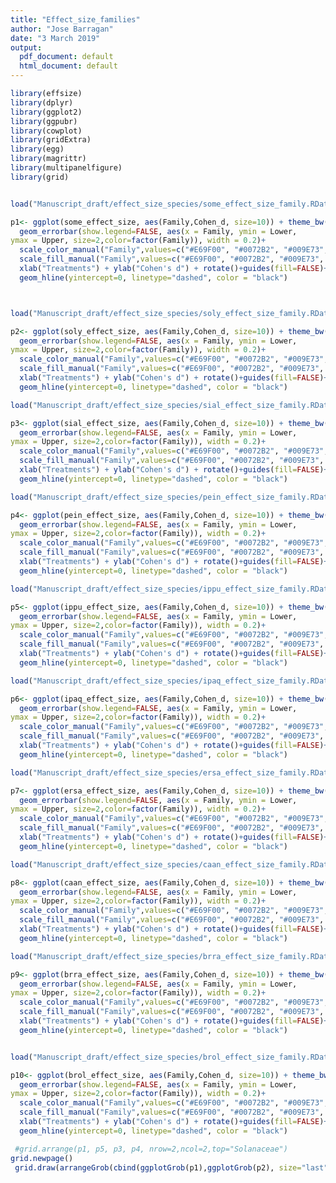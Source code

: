```yaml
---
title: "Effect_size_families"
author: "Jose Barragan"
date: "3 March 2019"
output:
  pdf_document: default
  html_document: default
---
```


```r

library(effsize)
library(dplyr)
library(ggplot2)
library(ggpubr)
library(cowplot)
library(gridExtra)
library(egg)
library(magrittr)
library(multipanelfigure)
library(grid)


load("Manuscript_draft/effect_size_species/some_effect_size_family.RData")

p1<- ggplot(some_effect_size, aes(Family,Cohen_d, size=10)) + theme_bw(base_size=10)+ geom_point(show.legend = FALSE,aes(color=factor(Family))) +
  geom_errorbar(show.legend=FALSE, aes(x = Family, ymin = Lower, 
ymax = Upper, size=2,color=factor(Family)), width = 0.2)+
  scale_color_manual("Family",values=c("#E69F00", "#0072B2", "#009E73", "#D55E00"))+
  scale_fill_manual("Family",values=c("#E69F00", "#0072B2", "#009E73", "#D55E00"))+
  xlab("Treatments") + ylab("Cohen's d") + rotate()+guides(fill=FALSE)+
  geom_hline(yintercept=0, linetype="dashed", color = "black")



load("Manuscript_draft/effect_size_species/soly_effect_size_family.RData")

p2<- ggplot(soly_effect_size, aes(Family,Cohen_d, size=10)) + theme_bw(base_size=10)+ geom_point(show.legend = FALSE,aes(color=factor(Family))) +
  geom_errorbar(show.legend=FALSE, aes(x = Family, ymin = Lower, 
ymax = Upper, size=2,color=factor(Family)), width = 0.2)+
  scale_color_manual("Family",values=c("#E69F00", "#0072B2", "#009E73", "#D55E00"))+
  scale_fill_manual("Family",values=c("#E69F00", "#0072B2", "#009E73", "#D55E00"))+
  xlab("Treatments") + ylab("Cohen's d") + rotate()+guides(fill=FALSE)+
  geom_hline(yintercept=0, linetype="dashed", color = "black")

load("Manuscript_draft/effect_size_species/sial_effect_size_family.RData")

p3<- ggplot(sial_effect_size, aes(Family,Cohen_d, size=10)) + theme_bw(base_size=10)+ geom_point(show.legend = FALSE,aes(color=factor(Family))) +
  geom_errorbar(show.legend=FALSE, aes(x = Family, ymin = Lower, 
ymax = Upper, size=2,color=factor(Family)), width = 0.2)+
  scale_color_manual("Family",values=c("#E69F00", "#0072B2", "#009E73", "#D55E00"))+
  scale_fill_manual("Family",values=c("#E69F00", "#0072B2", "#009E73", "#D55E00"))+
  xlab("Treatments") + ylab("Cohen's d") + rotate()+guides(fill=FALSE)+
  geom_hline(yintercept=0, linetype="dashed", color = "black")

load("Manuscript_draft/effect_size_species/pein_effect_size_family.RData")

p4<- ggplot(pein_effect_size, aes(Family,Cohen_d, size=10)) + theme_bw(base_size=10)+ geom_point(show.legend = FALSE,aes(color=factor(Family))) +
  geom_errorbar(show.legend=FALSE, aes(x = Family, ymin = Lower, 
ymax = Upper, size=2,color=factor(Family)), width = 0.2)+
  scale_color_manual("Family",values=c("#E69F00", "#0072B2", "#009E73", "#D55E00"))+
  scale_fill_manual("Family",values=c("#E69F00", "#0072B2", "#009E73", "#D55E00"))+
  xlab("Treatments") + ylab("Cohen's d") + rotate()+guides(fill=FALSE)+
  geom_hline(yintercept=0, linetype="dashed", color = "black")

load("Manuscript_draft/effect_size_species/ippu_effect_size_family.RData")

p5<- ggplot(ippu_effect_size, aes(Family,Cohen_d, size=10)) + theme_bw(base_size=10)+ geom_point(show.legend = FALSE,aes(color=factor(Family))) +
  geom_errorbar(show.legend=FALSE, aes(x = Family, ymin = Lower, 
ymax = Upper, size=2,color=factor(Family)), width = 0.2)+
  scale_color_manual("Family",values=c("#E69F00", "#0072B2", "#009E73", "#D55E00"))+
  scale_fill_manual("Family",values=c("#E69F00", "#0072B2", "#009E73", "#D55E00"))+
  xlab("Treatments") + ylab("Cohen's d") + rotate()+guides(fill=FALSE)+
  geom_hline(yintercept=0, linetype="dashed", color = "black")

load("Manuscript_draft/effect_size_species/ipaq_effect_size_family.RData")

p6<- ggplot(ipaq_effect_size, aes(Family,Cohen_d, size=10)) + theme_bw(base_size=10)+ geom_point(show.legend = FALSE,aes(color=factor(Family))) +
  geom_errorbar(show.legend=FALSE, aes(x = Family, ymin = Lower, 
ymax = Upper, size=2,color=factor(Family)), width = 0.2)+
  scale_color_manual("Family",values=c("#E69F00", "#0072B2", "#009E73", "#D55E00"))+
  scale_fill_manual("Family",values=c("#E69F00", "#0072B2", "#009E73", "#D55E00"))+
  xlab("Treatments") + ylab("Cohen's d") + rotate()+guides(fill=FALSE)+
  geom_hline(yintercept=0, linetype="dashed", color = "black")

load("Manuscript_draft/effect_size_species/ersa_effect_size_family.RData")

p7<- ggplot(ersa_effect_size, aes(Family,Cohen_d, size=10)) + theme_bw(base_size=10)+ geom_point(show.legend = FALSE,aes(color=factor(Family))) +
  geom_errorbar(show.legend=FALSE, aes(x = Family, ymin = Lower, 
ymax = Upper, size=2,color=factor(Family)), width = 0.2)+
  scale_color_manual("Family",values=c("#E69F00", "#0072B2", "#009E73", "#D55E00"))+
  scale_fill_manual("Family",values=c("#E69F00", "#0072B2", "#009E73", "#D55E00"))+
  xlab("Treatments") + ylab("Cohen's d") + rotate()+guides(fill=FALSE)+
  geom_hline(yintercept=0, linetype="dashed", color = "black")

load("Manuscript_draft/effect_size_species/caan_effect_size_family.RData")

p8<- ggplot(caan_effect_size, aes(Family,Cohen_d, size=10)) + theme_bw(base_size=10)+ geom_point(show.legend = FALSE,aes(color=factor(Family))) +
  geom_errorbar(show.legend=FALSE, aes(x = Family, ymin = Lower, 
ymax = Upper, size=2,color=factor(Family)), width = 0.2)+
  scale_color_manual("Family",values=c("#E69F00", "#0072B2", "#009E73", "#D55E00"))+
  scale_fill_manual("Family",values=c("#E69F00", "#0072B2", "#009E73", "#D55E00"))+
  xlab("Treatments") + ylab("Cohen's d") + rotate()+guides(fill=FALSE)+
  geom_hline(yintercept=0, linetype="dashed", color = "black")

load("Manuscript_draft/effect_size_species/brra_effect_size_family.RData")

p9<- ggplot(brra_effect_size, aes(Family,Cohen_d, size=10)) + theme_bw(base_size=10)+ geom_point(show.legend = FALSE,aes(color=factor(Family))) +
  geom_errorbar(show.legend=FALSE, aes(x = Family, ymin = Lower, 
ymax = Upper, size=2,color=factor(Family)), width = 0.2)+
  scale_color_manual("Family",values=c("#E69F00", "#0072B2", "#009E73", "#D55E00"))+
  scale_fill_manual("Family",values=c("#E69F00", "#0072B2", "#009E73", "#D55E00"))+
  xlab("Treatments") + ylab("Cohen's d") + rotate()+guides(fill=FALSE)+
  geom_hline(yintercept=0, linetype="dashed", color = "black")


load("Manuscript_draft/effect_size_species/brol_effect_size_family.RData")

p10<- ggplot(brol_effect_size, aes(Family,Cohen_d, size=10)) + theme_bw(base_size=10)+ geom_point(show.legend = FALSE,aes(color=factor(Family))) +
  geom_errorbar(show.legend=FALSE, aes(x = Family, ymin = Lower, 
ymax = Upper, size=2,color=factor(Family)), width = 0.2)+
  scale_color_manual("Family",values=c("#E69F00", "#0072B2", "#009E73", "#D55E00"))+
  scale_fill_manual("Family",values=c("#E69F00", "#0072B2", "#009E73", "#D55E00"))+
  xlab("Treatments") + ylab("Cohen's d") + rotate()+guides(fill=FALSE)+
  geom_hline(yintercept=0, linetype="dashed", color = "black")

 #grid.arrange(p1, p5, p3, p4, nrow=2,ncol=2,top="Solanaceae")
grid.newpage()
 grid.draw(arrangeGrob(cbind(ggplotGrob(p1),ggplotGrob(p2), size="last"),cbind(ggplotGrob(p3),ggplotGrob(p4),size="last"),cbind(ggplotGrob(p5),ggplotGrob(p6), size="last"),cbind(ggplotGrob(p7),ggplotGrob(p8), size="last"),cbind(ggplotGrob(p9),ggplotGrob(p10), size="last"),nrow=5))
```


